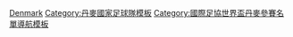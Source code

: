 {{National squad
 | name      = 1998年世界盃足球賽丹麥參賽名單
 | bg        = #C8102E
 | fg        = white
 | bordercolor = #DCDCDC
 | country   = 丹麥
 | flag      = Denmark
 | comp link = 1998年世界盃足球賽
 | comp      = 1998年世界盃足球賽
 | p1        = [[彼得·舒梅切尔|-{zh-hans:舒梅切尔;zh-hk:舒米高;zh-tw:舒梅切爾;}-]]
 | p2        = [[米高·舒祖堡|舒祖堡]]
 | p3        = [[馬克·列柏|列柏]]
 | p4        = [[謝斯·賀治|賀治]]
 | p5        = [[贊尼·軒斯|-{zh-hans:扬·海因策;zh-hk:軒斯;zh-tw:海因策;}-]] 
 | p6        = [[湯馬士·希維治|-{zh-hans:赫尔维格;zh-hk:希維治;zh-tw:赫爾維格;}-]]
 | p7        = [[阿倫·尼路臣]]
 | p8        = [[佩爾·范特臣|范特臣]]
 | p9        = [[米高路斯·摩拿|摩拿]]
 | p10       = [[米歇尔·劳德鲁普|-{zh-hans:米歇尔·劳德鲁普;zh-hk:米高·勞特立;zh-tw:米歇爾·勞德魯普;}-]]<small>（[[隊長 (足球)|隊長]]）</small> 
 | p11       = [[布莱恩·劳德鲁普|-{zh-hans:布莱恩·劳德鲁普;zh-hk:白賴仁·勞特立;zh-tw:布萊恩·勞德魯普;}-]]
 | p12       = [[蘇連·高定|高定]]
 | p13       = [[積及·拿臣]]
 | p14       = [[摩頓·韋確斯|韋確斯]]
 | p15       = [[斯蒂格·托夫丁|-{zh-hans:托夫丁;zh-hk:杜夫亭;zh-tw:托夫丁;}-]]
 | p16       = [[摩根斯·哥洛|哥洛]]
 | p17       = [[拜恩·高碧克|高碧克]]
 | p18       = [[彼得·慕拿]]
 | p19       = [[艾巴·辛特|-{zh-hans:桑德;zh-hk:辛特;zh-tw:桑德;}-]]
 | p20       = [[連尼·軒歷臣|-{zh-hans:亨里克森;zh-hk:軒歷臣;zh-tw:亨里克森;}-]]
 | p21       = [[马丁·约根森|-{zh-hans:约根森;zh-hk:佐真遜;zh-tw:約根森;}-]]
 | p22       = [[彼德·基查|-{zh-hans:彼得·凯尔;zh-hk:彼德·基查;zh-tw:彼得·克亞爾;}-]]
 | coach     = [[保爾·祖漢臣]]
}}<noinclude>
[[Category:1998年世界杯足球赛参赛名单模板|Denmark]]
[[Category:丹麥國家足球隊模板]]
[[Category:國際足協世界盃丹麥參賽名單導航模板]]
</noinclude>